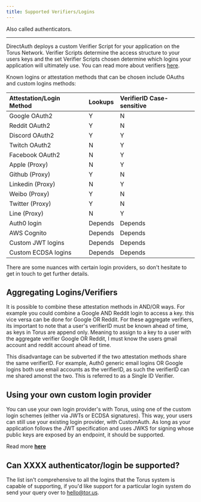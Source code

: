 ```yaml
---
title: Supported Verifiers/Logins
---
```


Also called authenticators.

---

DirectAuth deploys a custom Verifier Script for your application on the Torus
Network. Verifier Scripts determine the access structure to your users keys and
the set Verifier Scripts chosen determine which logins your application will
ultimately use. You can read more about verifiers
[here](https://medium.com/toruslabs/key-assignments-resolution-and-retrieval-afb984500612).

Known logins or attestation methods that can be chosen include OAuths and custom
logins methods:

| Attestation/Login Method | Lookups | VerifierID Case-sensitive |
| :----------------------- | :------ | :------------------------ |
| Google OAuth2            | Y       | N                         |
| Reddit OAuth2            | Y       | N                         |
| Discord OAuth2           | Y       | Y                         |
| Twitch OAuth2            | N       | Y                         |
| Facebook OAuth2          | N       | Y                         |
| Apple \(Proxy\)          | N       | Y                         |
| Github \(Proxy\)         | Y       | N                         |
| Linkedin \(Proxy\)       | N       | Y                         |
| Weibo \(Proxy\)          | Y       | N                         |
| Twitter \(Proxy\)        | Y       | N                         |
| Line \(Proxy\)           | N       | Y                         |
| Auth0 login              | Depends | Depends                   |
| AWS Cognito              | Depends | Depends                   |
| Custom JWT logins        | Depends | Depends                   |
| Custom ECDSA logins      | Depends | Depends                   |

There are some nuances with certain login providers, so don't hesitate to get in
touch to get further details.

## Aggregating Logins/Verifiers

It is possible to combine these attestation methods in AND/OR ways. For example
you could combine a Google AND Reddit login to access a key. this vice versa can
be done for Google OR Reddit. For these aggregate verifiers, its important to
note that a user's verifierID must be known ahead of time, as keys in Torus are
append only. Meaning to assign to a key to a user with the aggregate verifier
Google OR Reddit, I must know the users gmail account and reddit account ahead
of time.

This disadvantage can be subverted if the two attestation methods share the same
verifierID. For example, Auth0 generic email logins OR Google logins both use
email accounts as the verifierID, as such the verifierID can me shared amonst
the two. This is referred to as a Single ID Verifier.

## Using your own custom login provider

You can use your own login provider's with Torus, using one of the custom login
schemes \(either via JWTs or ECDSA signatures\). This way, your users can still
use your existing login provider, with CustomAuth. As long as your application
follows the JWT specification and uses JWKS for signing whose public keys are
exposed by an endpoint, it should be supported.

Read more [**here**](setting-up-verifiers-logins/creating-a-custom-verifier)

## Can XXXX authenticator/login be supported?

The list isn't comprehensive to all the logins that the Torus system is capable
of supporting, if you'd like support for a particular login system do send your
query over to hello@tor.us.
